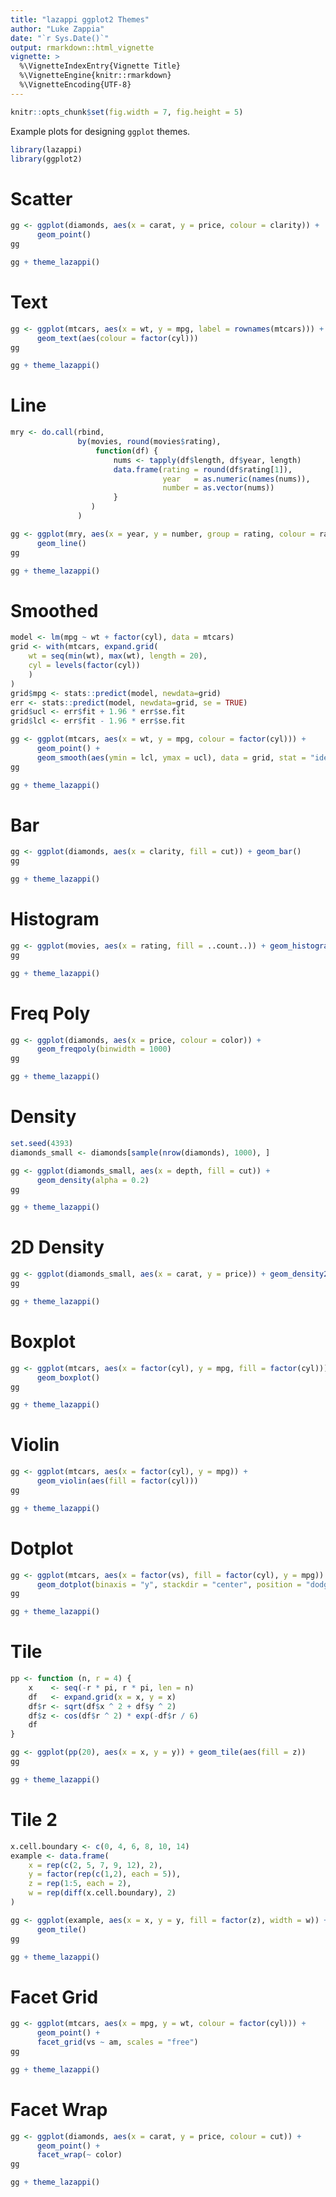 ```yaml
---
title: "lazappi ggplot2 Themes"
author: "Luke Zappia"
date: "`r Sys.Date()`"
output: rmarkdown::html_vignette
vignette: >
  %\VignetteIndexEntry{Vignette Title}
  %\VignetteEngine{knitr::rmarkdown}
  %\VignetteEncoding{UTF-8}
---
```


```r
knitr::opts_chunk$set(fig.width = 7, fig.height = 5)
```


Example plots for designing `ggplot` themes.

```r
library(lazappi)
library(ggplot2)
```

Scatter
=======

```r
gg <- ggplot(diamonds, aes(x = carat, y = price, colour = clarity)) +
      geom_point()
gg
```

```r
gg + theme_lazappi()
```

Text
====

```r
gg <- ggplot(mtcars, aes(x = wt, y = mpg, label = rownames(mtcars))) +
      geom_text(aes(colour = factor(cyl)))
gg
```

```r
gg + theme_lazappi()
```

Line
====

```r
mry <- do.call(rbind,
               by(movies, round(movies$rating),
                   function(df) {
                       nums <- tapply(df$length, df$year, length)
                       data.frame(rating = round(df$rating[1]),
                                  year   = as.numeric(names(nums)), 
                                  number = as.vector(nums))
                       }
                  )
               )

gg <- ggplot(mry, aes(x = year, y = number, group = rating, colour = rating)) +
      geom_line()
gg
```

```r
gg + theme_lazappi()
```

Smoothed
========

```r
model <- lm(mpg ~ wt + factor(cyl), data = mtcars)
grid <- with(mtcars, expand.grid(
    wt = seq(min(wt), max(wt), length = 20),
    cyl = levels(factor(cyl))
    )
)
grid$mpg <- stats::predict(model, newdata=grid)
err <- stats::predict(model, newdata=grid, se = TRUE)
grid$ucl <- err$fit + 1.96 * err$se.fit
grid$lcl <- err$fit - 1.96 * err$se.fit

gg <- ggplot(mtcars, aes(x = wt, y = mpg, colour = factor(cyl))) +
      geom_point() +
      geom_smooth(aes(ymin = lcl, ymax = ucl), data = grid, stat = "identity")
gg
```

```r
gg + theme_lazappi()
```

Bar
===

```r
gg <- ggplot(diamonds, aes(x = clarity, fill = cut)) + geom_bar()
gg
```

```r
gg + theme_lazappi()
```

Histogram
=========

```r
gg <- ggplot(movies, aes(x = rating, fill = ..count..)) + geom_histogram()
gg
```

```r
gg + theme_lazappi()
```

Freq Poly
=========

```r
gg <- ggplot(diamonds, aes(x = price, colour = color)) +
      geom_freqpoly(binwidth = 1000)
gg
```

```r
gg + theme_lazappi()
```

Density
=======

```r
set.seed(4393)
diamonds_small <- diamonds[sample(nrow(diamonds), 1000), ]

gg <- ggplot(diamonds_small, aes(x = depth, fill = cut)) +
      geom_density(alpha = 0.2)
gg
```

```r
gg + theme_lazappi()
```

2D Density
==========

```r
gg <- ggplot(diamonds_small, aes(x = carat, y = price)) + geom_density2d()
gg
```

```r
gg + theme_lazappi()
```

Boxplot
=======

```r
gg <- ggplot(mtcars, aes(x = factor(cyl), y = mpg, fill = factor(cyl))) +
      geom_boxplot()
gg
```

```r
gg + theme_lazappi()
```

Violin
======

```r
gg <- ggplot(mtcars, aes(x = factor(cyl), y = mpg)) +
      geom_violin(aes(fill = factor(cyl)))
gg
```

```r
gg + theme_lazappi()
```

Dotplot
=======

```r
gg <- ggplot(mtcars, aes(x = factor(vs), fill = factor(cyl), y = mpg)) +
      geom_dotplot(binaxis = "y", stackdir = "center", position = "dodge")
gg
```

```r
gg + theme_lazappi()
```

Tile
====

```r
pp <- function (n, r = 4) {
    x    <- seq(-r * pi, r * pi, len = n)
    df   <- expand.grid(x = x, y = x)
    df$r <- sqrt(df$x ^ 2 + df$y ^ 2)
    df$z <- cos(df$r ^ 2) * exp(-df$r / 6)
    df
}

gg <- ggplot(pp(20), aes(x = x, y = y)) + geom_tile(aes(fill = z))
gg
```

```r
gg + theme_lazappi()
```

Tile 2
======

```r
x.cell.boundary <- c(0, 4, 6, 8, 10, 14)
example <- data.frame(
    x = rep(c(2, 5, 7, 9, 12), 2),
    y = factor(rep(c(1,2), each = 5)),
    z = rep(1:5, each = 2),
    w = rep(diff(x.cell.boundary), 2)
)

gg <- ggplot(example, aes(x = x, y = y, fill = factor(z), width = w)) +
      geom_tile()
gg
```

```r
gg + theme_lazappi()
```

Facet Grid
==========

```r
gg <- ggplot(mtcars, aes(x = mpg, y = wt, colour = factor(cyl))) +
      geom_point() +
      facet_grid(vs ~ am, scales = "free")
gg
```

```r
gg + theme_lazappi()
```

Facet Wrap
==========

```r
gg <- ggplot(diamonds, aes(x = carat, y = price, colour = cut)) +
      geom_point() +
      facet_wrap(~ color)
gg
```

```r
gg + theme_lazappi()
```

